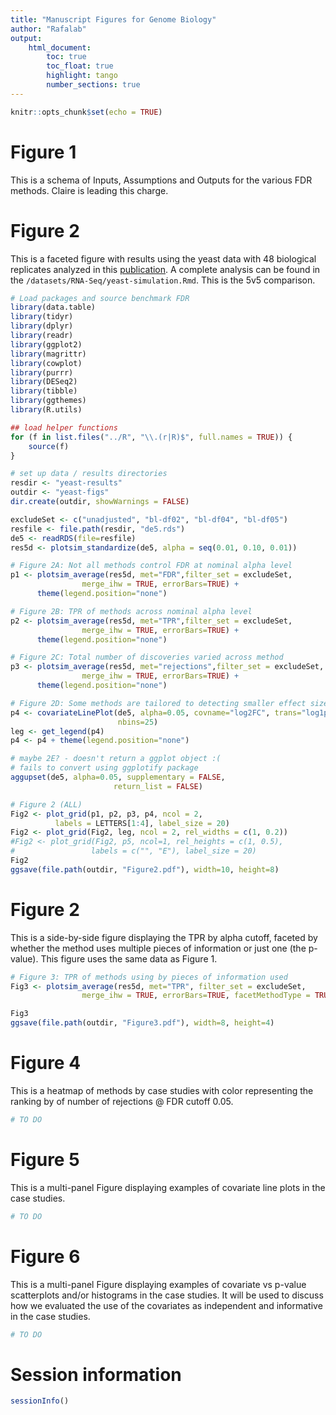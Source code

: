 ```yaml
---
title: "Manuscript Figures for Genome Biology"
author: "Rafalab"
output: 
    html_document:
        toc: true
        toc_float: true
        highlight: tango
        number_sections: true
---
```


```r
knitr::opts_chunk$set(echo = TRUE)
```

# Figure 1

This is a schema of Inputs, Assumptions and Outputs for the various FDR methods. Claire is leading this charge. 

# Figure 2

This is a faceted figure with results using the yeast data with 48 biological replicates analyzed in this [publication](https://www.ncbi.nlm.nih.gov/pubmed/26206307/). A complete analysis 
can be found in the `/datasets/RNA-Seq/yeast-simulation.Rmd`. This is the 5v5 comparison.  

```r
# Load packages and source benchmark FDR
library(data.table)
library(tidyr)
library(dplyr)
library(readr)
library(ggplot2)
library(magrittr)
library(cowplot)
library(purrr)
library(DESeq2)
library(tibble)
library(ggthemes)
library(R.utils)

## load helper functions
for (f in list.files("../R", "\\.(r|R)$", full.names = TRUE)) {
    source(f)
}

# set up data / results directories
resdir <- "yeast-results"
outdir <- "yeast-figs"
dir.create(outdir, showWarnings = FALSE)
```


```r
excludeSet <- c("unadjusted", "bl-df02", "bl-df04", "bl-df05")
resfile <- file.path(resdir, "de5.rds")
de5 <- readRDS(file=resfile)
res5d <- plotsim_standardize(de5, alpha = seq(0.01, 0.10, 0.01))

# Figure 2A: Not all methods control FDR at nominal alpha level
p1 <- plotsim_average(res5d, met="FDR",filter_set = excludeSet,
                merge_ihw = TRUE, errorBars=TRUE) +
      theme(legend.position="none")

# Figure 2B: TPR of methods across nominal alpha level
p2 <- plotsim_average(res5d, met="TPR",filter_set = excludeSet,
                merge_ihw = TRUE, errorBars=TRUE) +
      theme(legend.position="none")

# Figure 2C: Total number of discoveries varied across method
p3 <- plotsim_average(res5d, met="rejections",filter_set = excludeSet,
                merge_ihw = TRUE, errorBars=TRUE) +
      theme(legend.position="none")

# Figure 2D: Some methods are tailored to detecting smaller effect sizes
p4 <- covariateLinePlot(de5, alpha=0.05, covname="log2FC", trans="log1p",
                        nbins=25)
leg <- get_legend(p4)
p4 <- p4 + theme(legend.position="none")

# maybe 2E? - doesn't return a ggplot object :( 
# fails to convert using ggplotify package
aggupset(de5, alpha=0.05, supplementary = FALSE, 
                       return_list = FALSE)

# Figure 2 (ALL)
Fig2 <- plot_grid(p1, p2, p3, p4, ncol = 2, 
          labels = LETTERS[1:4], label_size = 20)
Fig2 <- plot_grid(Fig2, leg, ncol = 2, rel_widths = c(1, 0.2))
#Fig2 <- plot_grid(Fig2, p5, ncol=1, rel_heights = c(1, 0.5),
#                 labels = c("", "E"), label_size = 20)
Fig2
ggsave(file.path(outdir, "Figure2.pdf"), width=10, height=8)
```

# Figure 2

This is a side-by-side figure displaying the TPR by alpha cutoff, faceted by 
whether the method uses multiple pieces of information or just one (the p-value).
This figure uses the same data as Figure 1.
  
```r
# Figure 3: TPR of methods using by pieces of information used 
Fig3 <- plotsim_average(res5d, met="TPR", filter_set = excludeSet,
                merge_ihw = TRUE, errorBars=TRUE, facetMethodType = TRUE) 

Fig3
ggsave(file.path(outdir, "Figure3.pdf"), width=8, height=4)
```

# Figure 4 

This is a heatmap of methods by case studies with color representing the ranking
by of number of rejections @ FDR cutoff 0.05.

```r
# TO DO
```

# Figure 5

This is a multi-panel Figure displaying examples of covariate line plots in the
case studies.

```r
# TO DO
```

# Figure 6

This is a multi-panel Figure displaying examples of covariate vs p-value scatterplots
and/or histograms in the case studies. 
It will be used to discuss how we evaluated the use of the 
covariates as independent and informative in the case studies.

```r
# TO DO
```


# Session information

```r
sessionInfo()
```

